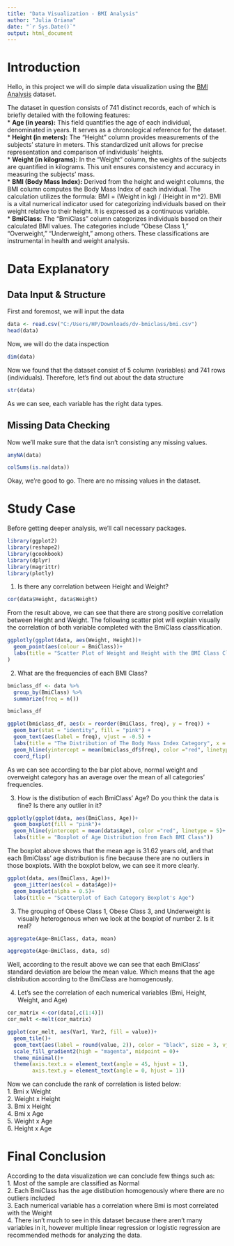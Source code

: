 ---
title: "Data Visualization - BMI Analysis"
author: "Julia Oriana"
date: "`r Sys.Date()`"
output: html_document
---

# Introduction

Hello, in this project we will do simple data visualization using the [BMI Analysis](https://www.kaggle.com/datasets/rukenmissonnier/age-weight-height-bmi-analysis) dataset.

The dataset in question consists of 741 distinct records, each of which is briefly detailed with the following features:\
\* **Age (in years):** This field quantifies the age of each individual, denominated in years. It serves as a chronological reference for the dataset.\
\* **Height (in meters):** The "Height" column provides measurements of the subjects' stature in meters. This standardized unit allows for precise representation and comparison of individuals' heights.\
\* **Weight (in kilograms):** In the "Weight" column, the weights of the subjects are quantified in kilograms. This unit ensures consistency and accuracy in measuring the subjects' mass.\
\* **BMI (Body Mass Index):** Derived from the height and weight columns, the BMI column computes the Body Mass Index of each individual. The calculation utilizes the formula: BMI = (Weight in kg) / (Height in m\^2). BMI is a vital numerical indicator used for categorizing individuals based on their weight relative to their height. It is expressed as a continuous variable.\
\* **BmiClass:** The "BmiClass" column categorizes individuals based on their calculated BMI values. The categories include "Obese Class 1," "Overweight," "Underweight," among others. These classifications are instrumental in health and weight analysis.

# Data Explanatory

## Data Input & Structure

First and foremost, we will input the data

```{r}
data <- read.csv("C:/Users/HP/Downloads/dv-bmiclass/bmi.csv")
head(data)
```

Now, we will do the data inspection

```{r}
dim(data)
```

Now we found that the dataset consist of 5 column (variables) and 741 rows (individuals). Therefore, let's find out about the data structure

```{r}
str(data)
```

As we can see, each variable has the right data types.

## Missing Data Checking

Now we'll make sure that the data isn't consisting any missing values.

```{r}
anyNA(data)
```

```{r}
colSums(is.na(data))
```

Okay, we're good to go. There are no missing values in the dataset.

# Study Case
Before getting deeper analysis, we'll call necessary packages.
```{r, message=FALSE}
library(ggplot2)
library(reshape2)
library(gcookbook)
library(dplyr)
library(magrittr)
library(plotly)
```

1. Is there any correlation between Height and Weight?
```{r}
cor(data$Height, data$Weight)
```
  
From the result above, we can see that there are strong positive correlation between Height and Weight. The following scatter plot will explain visually the correlation of both variable completed with the BmiClass classification.

```{r}
ggplotly(ggplot(data, aes(Weight, Height))+
  geom_point(aes(colour = BmiClass))+
  labs(title = "Scatter Plot of Weight and Height with the BMI Class Classified")
)
```
  
2. What are the frequencies of each BMI Class?
```{r}
bmiclass_df <- data %>%
  group_by(BmiClass) %>%
  summarize(freq = n())

bmiclass_df
```

```{r}
ggplot(bmiclass_df, aes(x = reorder(BmiClass, freq), y = freq)) +
  geom_bar(stat = "identity", fill = "pink") +
  geom_text(aes(label = freq), vjust = -0.5) +  
  labs(title = "The Distribution of The Body Mass Index Category", x = "BMI Category", y = "Frequency")+
  geom_hline(yintercept = mean(bmiclass_df$freq), color ="red", linetype = 5)+
  coord_flip()
```
  
As we can see according to the bar plot above, normal weight and overweight category has an average over the mean of all categories' frequencies.   

3. How is the distibution of each BmiClass' Age? Do you think the data is fine? Is there any outlier in it? 
```{r}
ggplotly(ggplot(data, aes(BmiClass, Age))+
  geom_boxplot(fill = "pink")+
  geom_hline(yintercept = mean(data$Age), color ="red", linetype = 5)+
  labs(title = "Boxplot of Age Distribution from Each BMI Class"))
```
  
The boxplot above shows that the mean age is 31.62 years old, and that each BmiClass' age distribution is fine because there are no outliers in those boxplots. With the boxplot below, we can see it more clearly.    

```{r}
ggplot(data, aes(BmiClass, Age))+
  geom_jitter(aes(col = data$Age))+
  geom_boxplot(alpha = 0.5)+
  labs(title = "Scatterplot of Each Category Boxplot's Age")
```
  
3. The grouping of Obese Class 1, Obese Class 3, and Underweight is visually heterogenous when we look at the boxplot of number 2. Is it real?

```{r}
aggregate(Age~BmiClass, data, mean)
```
```{r}
aggregate(Age~BmiClass, data, sd)
```
Well, according to the result above we can see that each BmiClass' standard deviation are below the mean value. Which means that the age distribution according to the BmiClass are homogenously.
  
4. Let's see the correlation of each numerical variables (Bmi, Height, Weight, and Age)
```{r}
cor_matrix <-cor(data[,c(1:4)])
cor_melt <-melt(cor_matrix)
```

```{r}
ggplot(cor_melt, aes(Var1, Var2, fill = value))+
  geom_tile()+
  geom_text(aes(label = round(value, 2)), color = "black", size = 3, vjust = 0.5)+
  scale_fill_gradient2(high = "magenta", midpoint = 0)+
  theme_minimal()+
  theme(axis.text.x = element_text(angle = 45, hjust = 1),
        axis.text.y = element_text(angle = 0, hjust = 1))
```
  
Now we can conclude the rank of correlation is listed below:  
1. Bmi x Weight  
2. Weight x Height  
3. Bmi x Height  
4. Bmi x Age  
5. Weight x Age  
6. Height x Age

# Final Conclusion
According to the data visualization we can conclude few things such as:  
1. Most of the sample are classified as Normal  
2. Each BmiClass has the age distibution homogenously where there are no outliers included  
3. Each numerical variable has a correlation where Bmi is most correlated with the Weight  
4. There isn't much to see in this dataset because there aren't many variables in it, however multiple linear regression or logistic regression are recommended methods for analyzing the data.  

